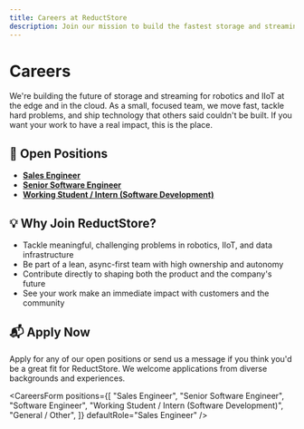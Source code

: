 ```yaml
---
title: Careers at ReductStore
description: Join our mission to build the fastest storage and streaming engine for robotics and IIoT.
---
```



# Careers

We're building the future of storage and streaming for robotics and IIoT at the edge and in the cloud. As a small, focused team, we move fast, tackle hard problems, and ship technology that others said couldn't be built. If you want your work to have a real impact, this is the place.

## 🚀 Open Positions

- [**Sales Engineer**](/jobs/sales-engineer)
- [**Senior Software Engineer**](/jobs/senior-software-engineer)
- [**Working Student / Intern (Software Development)**](/jobs/working-student-software-development)

## 💡 Why Join ReductStore?

- Tackle meaningful, challenging problems in robotics, IIoT, and data infrastructure
- Be part of a lean, async-first team with high ownership and autonomy
- Contribute directly to shaping both the product and the company's future
- See your work make an immediate impact with customers and the community

## 📬 Apply Now

Apply for any of our open positions or send us a message if you think you'd be a great fit for ReductStore. We welcome applications from diverse backgrounds and experiences.

<CareersForm
  positions={[
    "Sales Engineer",
    "Senior Software Engineer",
    "Software Engineer",
    "Working Student / Intern (Software Development)",
    "General / Other",
  ]}
  defaultRole="Sales Engineer"
/>
